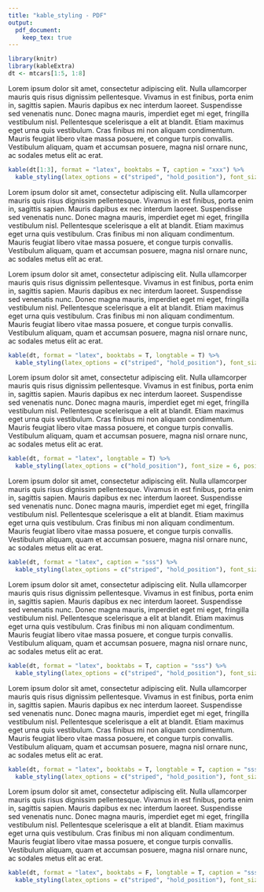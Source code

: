 ```yaml
---
title: "kable_styling - PDF"
output: 
  pdf_document:
    keep_tex: true
---
```


```r
library(knitr)
library(kableExtra)
dt <- mtcars[1:5, 1:8]
```

Lorem ipsum dolor sit amet, consectetur adipiscing elit. Nulla ullamcorper mauris quis risus dignissim pellentesque. Vivamus in est finibus, porta enim in, sagittis sapien. Mauris dapibus ex nec interdum laoreet. Suspendisse sed venenatis nunc. Donec magna mauris, imperdiet eget mi eget, fringilla vestibulum nisl. Pellentesque scelerisque a elit at blandit. Etiam maximus eget urna quis vestibulum. Cras finibus mi non aliquam condimentum. Mauris feugiat libero vitae massa posuere, et congue turpis convallis. Vestibulum aliquam, quam et accumsan posuere, magna nisl ornare nunc, ac sodales metus elit ac erat.

```r
kable(dt[1:3], format = "latex", booktabs = T, caption = "xxx") %>%
  kable_styling(latex_options = c("striped", "hold_position"), font_size = 6, position = "float_left")
```

Lorem ipsum dolor sit amet, consectetur adipiscing elit. Nulla ullamcorper mauris quis risus dignissim pellentesque. Vivamus in est finibus, porta enim in, sagittis sapien. Mauris dapibus ex nec interdum laoreet. Suspendisse sed venenatis nunc. Donec magna mauris, imperdiet eget mi eget, fringilla vestibulum nisl. Pellentesque scelerisque a elit at blandit. Etiam maximus eget urna quis vestibulum. Cras finibus mi non aliquam condimentum. Mauris feugiat libero vitae massa posuere, et congue turpis convallis. Vestibulum aliquam, quam et accumsan posuere, magna nisl ornare nunc, ac sodales metus elit ac erat.


Lorem ipsum dolor sit amet, consectetur adipiscing elit. Nulla ullamcorper mauris quis risus dignissim pellentesque. Vivamus in est finibus, porta enim in, sagittis sapien. Mauris dapibus ex nec interdum laoreet. Suspendisse sed venenatis nunc. Donec magna mauris, imperdiet eget mi eget, fringilla vestibulum nisl. Pellentesque scelerisque a elit at blandit. Etiam maximus eget urna quis vestibulum. Cras finibus mi non aliquam condimentum. Mauris feugiat libero vitae massa posuere, et congue turpis convallis. Vestibulum aliquam, quam et accumsan posuere, magna nisl ornare nunc, ac sodales metus elit ac erat.

```r
kable(dt, format = "latex", booktabs = T, longtable = T) %>%
  kable_styling(latex_options = c("striped", "hold_position"), font_size = 6, position = "float_left")
```

Lorem ipsum dolor sit amet, consectetur adipiscing elit. Nulla ullamcorper mauris quis risus dignissim pellentesque. Vivamus in est finibus, porta enim in, sagittis sapien. Mauris dapibus ex nec interdum laoreet. Suspendisse sed venenatis nunc. Donec magna mauris, imperdiet eget mi eget, fringilla vestibulum nisl. Pellentesque scelerisque a elit at blandit. Etiam maximus eget urna quis vestibulum. Cras finibus mi non aliquam condimentum. Mauris feugiat libero vitae massa posuere, et congue turpis convallis. Vestibulum aliquam, quam et accumsan posuere, magna nisl ornare nunc, ac sodales metus elit ac erat.

```r
kable(dt, format = "latex", longtable = T) %>%
  kable_styling(latex_options = c("hold_position"), font_size = 6, position = "float_left")
```

Lorem ipsum dolor sit amet, consectetur adipiscing elit. Nulla ullamcorper mauris quis risus dignissim pellentesque. Vivamus in est finibus, porta enim in, sagittis sapien. Mauris dapibus ex nec interdum laoreet. Suspendisse sed venenatis nunc. Donec magna mauris, imperdiet eget mi eget, fringilla vestibulum nisl. Pellentesque scelerisque a elit at blandit. Etiam maximus eget urna quis vestibulum. Cras finibus mi non aliquam condimentum. Mauris feugiat libero vitae massa posuere, et congue turpis convallis. Vestibulum aliquam, quam et accumsan posuere, magna nisl ornare nunc, ac sodales metus elit ac erat.


```r
kable(dt, format = "latex", caption = "sss") %>%
  kable_styling(latex_options = c("striped", "hold_position"), font_size = 6, position = "float_left")
```

Lorem ipsum dolor sit amet, consectetur adipiscing elit. Nulla ullamcorper mauris quis risus dignissim pellentesque. Vivamus in est finibus, porta enim in, sagittis sapien. Mauris dapibus ex nec interdum laoreet. Suspendisse sed venenatis nunc. Donec magna mauris, imperdiet eget mi eget, fringilla vestibulum nisl. Pellentesque scelerisque a elit at blandit. Etiam maximus eget urna quis vestibulum. Cras finibus mi non aliquam condimentum. Mauris feugiat libero vitae massa posuere, et congue turpis convallis. Vestibulum aliquam, quam et accumsan posuere, magna nisl ornare nunc, ac sodales metus elit ac erat.

```r
kable(dt, format = "latex", booktabs = T, caption = "sss") %>%
  kable_styling(latex_options = c("striped", "hold_position"), font_size = 6, position = "float_left")
```

Lorem ipsum dolor sit amet, consectetur adipiscing elit. Nulla ullamcorper mauris quis risus dignissim pellentesque. Vivamus in est finibus, porta enim in, sagittis sapien. Mauris dapibus ex nec interdum laoreet. Suspendisse sed venenatis nunc. Donec magna mauris, imperdiet eget mi eget, fringilla vestibulum nisl. Pellentesque scelerisque a elit at blandit. Etiam maximus eget urna quis vestibulum. Cras finibus mi non aliquam condimentum. Mauris feugiat libero vitae massa posuere, et congue turpis convallis. Vestibulum aliquam, quam et accumsan posuere, magna nisl ornare nunc, ac sodales metus elit ac erat.

```r
kable(dt, format = "latex", booktabs = T, longtable = T, caption = "sss") %>%
  kable_styling(latex_options = c("striped", "hold_position"), font_size = 6, position = "float_left")
```

Lorem ipsum dolor sit amet, consectetur adipiscing elit. Nulla ullamcorper mauris quis risus dignissim pellentesque. Vivamus in est finibus, porta enim in, sagittis sapien. Mauris dapibus ex nec interdum laoreet. Suspendisse sed venenatis nunc. Donec magna mauris, imperdiet eget mi eget, fringilla vestibulum nisl. Pellentesque scelerisque a elit at blandit. Etiam maximus eget urna quis vestibulum. Cras finibus mi non aliquam condimentum. Mauris feugiat libero vitae massa posuere, et congue turpis convallis. Vestibulum aliquam, quam et accumsan posuere, magna nisl ornare nunc, ac sodales metus elit ac erat. 

```r
kable(dt, format = "latex", booktabs = F, longtable = T, caption = "sss") %>%
  kable_styling(latex_options = c("striped", "hold_position"), font_size = 6, position = "float_left")
```


